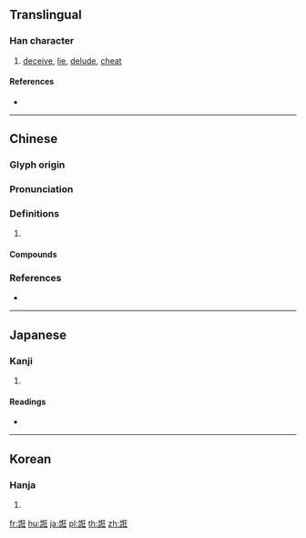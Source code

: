 {{character info/new}}
{{also|诳}}
==Translingual==

===Han character===
{{Han char|rn=149|rad=言|as=07|sn=14|four=01614|canj=YRKHG}}

# [[deceive]], [[lie]], [[delude]], [[cheat]]

====References====
* {{Han ref|kx=1161.260|dkj=35510|dj=1626.320|hdz=63978.130|uh=8A91|ud=35473|bh=BBA5|bd=48037}}

----

==Chinese==
{{zh-forms|s=诳}}

===Glyph origin===
{{Han etym}}

===Pronunciation===
{{zh-pron
|m=kuáng
|c=gwong2,gwong3,kong4,wong2
|mc=y
|oc=y
|cat=
}}

===Definitions===
{{zh-hanzi}}

# {{rfdef|zh}}

====Compounds====
{{zh-der|欺天誑地|欺心誑上|欺誑|虛誑|誑上|誑嘴|誑子|誑捏|誑稱|誑言|誑誕|誑語|誑駕|誑騙|譎誑|驚誑}}

===References===
* {{R:yue:Hanzi}}

----

==Japanese==

===Kanji===
{{ja-kanji|grade=|rs=言07}}

# {{defn|lang=ja|sort=言07}}

====Readings====
* {{ja-readings|on=[[きょう]] (kyō)|kun=[[たぶらかす]] (taburakasu), [[たらす]] (tarasu)|nanori=}}

----

==Korean==

===Hanja===
{{ko-hanja|hangeul=광|eumhun=|rv=gwang|mr=kwang|y=kwang}}

# {{defn|lang=ko|sort=言07}}

[[fr:誑]]
[[hu:誑]]
[[ja:誑]]
[[pl:誑]]
[[th:誑]]
[[zh:誑]]